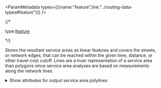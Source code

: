 

<ParamMetadata types={[{name:"feature",link:"../routing-data-types#feature"}]} />

{/* <p class="space-x-2"><span><span class="font-sm text-color-3">type:</span><a class="font-sm text-color-3" href="../routing-data-types#feature">feature</a></span></p> */}

Stores the resultant service areas as linear features and covers the streets, or network edges, that can be reached within the given time, distance, or other travel-cost cutoff. Lines are a truer representation of a service area than polygons since service area analyses are based on measurements along the network lines.

<details>
 <summary><span class="font-sm text-color-link">Show attributes for output service area polylines</span></summary>

-   <p class="space-x-2"><span class="font-bold">ObjectID</span><span class="font-sm text-color-3">integer</span></p>

    The system-managed ID field.

-  <p class="space-x-2"><span class="font-bold">FacilityID</span><span class="font-sm text-color-3">integer</span><span class="font-bold text-[#00619b]">nullable</span></p>

    The unique identifier of the associated facility.

    If you specify `preserveObjectID=false`, the value for this field will be a system-generated ID. If `preserveObjectID=True`, the value for this field will be the ObjectID of your associated input.

- <p class="space-x-2"><span class="font-bold">SourceID</span><span class="font-sm text-color-3">integer (non-negative)</span><span class="font-bold text-[#00619b]">nullable</span></p>

  Each service area line traverses a feature from a network source feature class—a feature class used to create the network dataset on which the service area analysis is performed. This field specifies the unique ID of the source feature class the traversed feature is a part of.

- <p class="space-x-2"><span class="font-bold">SourceOID</span><span class="font-sm text-color-3">integer (non-negative)</span><span class="font-bold text-[#00619b]">nullable</span></p>

  The ObjectID value of the traversed street feature. Summarizing the values for this field can provide useful information such as the number of times a particular street feature is included from the facilities. 

-   <p class="space-x-2"><span class="font-bold">FromPosition</span><span class="font-sm text-color-3">number (non-negative)</span></p>

    Specifies where along the underlying source feature the service area line begins.

    A value of 0 (zero) indicates that the service area line begins at the from point of the underlying source feature.
    A value of 1 indicates that the service area line begins at the to point of the underlying source feature.
    A value between 0 and 1 indicates that the line begins at a point along the underlying source feature; for example, a value of 0.25 means the line begins 25 percent along the digitized direction of the underlying source feature.

-   <p class="space-x-2"><span class="font-bold">ToPosition</span><span class="font-sm text-color-3">number (non-negative)</span></p>

    Specifies where along the underlying source feature the service area line ends.

    A value of 0 (zero) indicates that the service area line ends at the from point of the underlying source feature.
    A value of 1 indicates that the service area line ends at the to point of the underlying source feature.
    A value between 0 and 1 indicates that the line ends at a point along the underlying source feature; for example, a value of 0.25 means the line ends 25 percent along the digitized direction of the underlying source feature.

-   <p class="space-x-2"><span class="font-bold">FromCumul_[Cost]</span><span class="font-sm text-color-3">number (non-negative)</span><span class="font-bold text-[#00619b]">nullable</span></p>

    This field contains the cumulative cost of the path from the facility to the beginning of the line feature. For instance, `FromCumul_Miles`, where `Miles` is the travel cost. The cost of the adjacent junction at the beginning of the line is included in this value. This field is generated for the cost attribute and any accumulation attributes.

-   <p class="space-x-2"><span class="font-bold">ToCumul_[Cost]</span><span class="font-sm text-color-3">number (non-negative)</span><span class="font-bold text-[#00619b]">nullable</span></p>

    This field contains the cumulative cost of the path from the facility to the end of the line feature. For instance, `ToCumul_Miles`, where `Miles` is the travel cost. The cost of the adjacent junction at the end of the line is excluded from this value. This field is generated for the cost attribute and any accumulation attributes.

</details>

